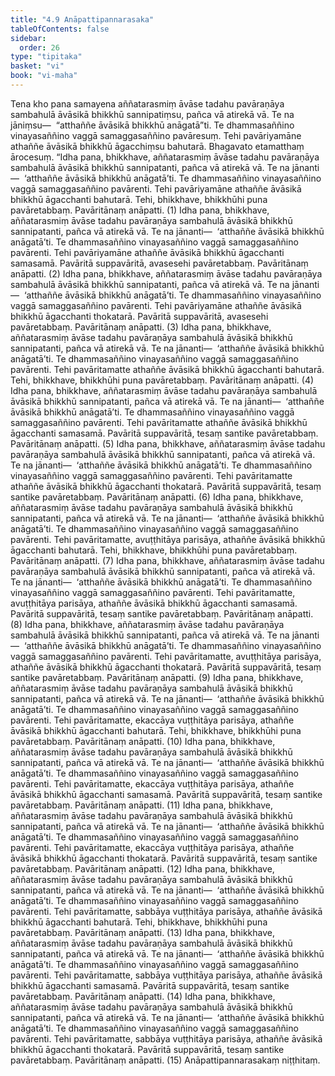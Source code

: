 ```yaml
---
title: "4.9 Anāpattipannarasaka"
tableOfContents: false
sidebar:
  order: 26
type: "tipitaka"
basket: "vi"
book: "vi-maha"
---
```



<DynamicBreadcrumb />

<Division number="222" book="vi-maha">

<Paragraph number="999" book="vi-maha">
Tena kho pana samayena aññatarasmiṃ āvāse tadahu pavāraṇāya sambahulā āvāsikā bhikkhū sannipatiṃsu, pañca vā atirekā vā. Te na jāniṃsu—  “atthaññe āvāsikā bhikkhū anāgatā”ti. Te dhammasaññino vinayasaññino vaggā samaggasaññino pavāresuṃ. Tehi pavāriyamāne athaññe āvāsikā bhikkhū āgacchiṃsu bahutarā. Bhagavato etamatthaṃ ārocesuṃ.
</Paragraph>

<Paragraph number="1000" book="vi-maha">
“Idha pana, bhikkhave, aññatarasmiṃ āvāse tadahu pavāraṇāya sambahulā āvāsikā bhikkhū sannipatanti, pañca vā atirekā vā. Te na jānanti—  ‘atthaññe āvāsikā bhikkhū anāgatā’ti. Te dhammasaññino vinayasaññino vaggā samaggasaññino pavārenti. Tehi pavāriyamāne athaññe āvāsikā bhikkhū āgacchanti bahutarā. Tehi, bhikkhave, bhikkhūhi puna pavāretabbaṃ. Pavāritānaṃ anāpatti. (1)
</Paragraph>

<Paragraph number="1001" book="vi-maha">
Idha pana, bhikkhave, aññatarasmiṃ āvāse tadahu pavāraṇāya sambahulā āvāsikā bhikkhū sannipatanti, pañca vā atirekā vā. Te na jānanti—  ‘atthaññe āvāsikā bhikkhū anāgatā’ti. Te dhammasaññino vinayasaññino vaggā samaggasaññino pavārenti. Tehi pavāriyamāne athaññe āvāsikā bhikkhū āgacchanti samasamā. Pavāritā suppavāritā, avasesehi pavāretabbaṃ. Pavāritānaṃ anāpatti. (2)
</Paragraph>

<Paragraph number="1002" book="vi-maha">
Idha pana, bhikkhave, aññatarasmiṃ āvāse tadahu pavāraṇāya sambahulā āvāsikā bhikkhū sannipatanti, pañca vā atirekā vā. Te na jānanti—  ‘atthaññe āvāsikā bhikkhū anāgatā’ti. Te dhammasaññino vinayasaññino vaggā samaggasaññino pavārenti. Tehi pavāriyamāne athaññe āvāsikā bhikkhū āgacchanti thokatarā. Pavāritā suppavāritā, avasesehi pavāretabbaṃ. Pavāritānaṃ anāpatti. (3)
</Paragraph>

<Paragraph number="1003" book="vi-maha">
Idha pana, bhikkhave, aññatarasmiṃ āvāse tadahu pavāraṇāya sambahulā āvāsikā bhikkhū sannipatanti, pañca vā atirekā vā. Te na jānanti—  ‘atthaññe āvāsikā bhikkhū anāgatā’ti. Te dhammasaññino vinayasaññino vaggā samaggasaññino pavārenti. Tehi pavāritamatte athaññe āvāsikā bhikkhū āgacchanti bahutarā. Tehi, bhikkhave, bhikkhūhi puna pavāretabbaṃ. Pavāritānaṃ anāpatti. (4)
</Paragraph>

<Paragraph number="1004" book="vi-maha">
Idha pana, bhikkhave, aññatarasmiṃ āvāse tadahu pavāraṇāya sambahulā āvāsikā bhikkhū sannipatanti, pañca vā atirekā vā. Te na jānanti—  ‘atthaññe āvāsikā bhikkhū anāgatā’ti. Te dhammasaññino vinayasaññino vaggā samaggasaññino pavārenti. Tehi pavāritamatte athaññe āvāsikā bhikkhū āgacchanti samasamā. Pavāritā suppavāritā, tesaṃ santike pavāretabbaṃ. Pavāritānaṃ anāpatti. (5)
</Paragraph>

<Paragraph number="1005" book="vi-maha">
Idha pana, bhikkhave, aññatarasmiṃ āvāse tadahu pavāraṇāya sambahulā āvāsikā bhikkhū sannipatanti, pañca vā atirekā vā. Te na jānanti—  ‘atthaññe āvāsikā bhikkhū anāgatā’ti. Te dhammasaññino vinayasaññino vaggā samaggasaññino pavārenti. Tehi pavāritamatte athaññe āvāsikā bhikkhū āgacchanti thokatarā. Pavāritā suppavāritā, tesaṃ santike pavāretabbaṃ. Pavāritānaṃ anāpatti. (6)
</Paragraph>

<Paragraph number="1006" book="vi-maha">
Idha pana, bhikkhave, aññatarasmiṃ āvāse tadahu pavāraṇāya sambahulā āvāsikā bhikkhū sannipatanti, pañca vā atirekā vā. Te na jānanti—  ‘atthaññe āvāsikā bhikkhū anāgatā’ti. Te dhammasaññino vinayasaññino vaggā samaggasaññino pavārenti. Tehi pavāritamatte, avuṭṭhitāya parisāya, athaññe āvāsikā bhikkhū āgacchanti bahutarā. Tehi, bhikkhave, bhikkhūhi puna pavāretabbaṃ. Pavāritānaṃ anāpatti. (7)
</Paragraph>

<Paragraph number="1007" book="vi-maha">
Idha pana, bhikkhave, aññatarasmiṃ āvāse tadahu pavāraṇāya sambahulā āvāsikā bhikkhū sannipatanti, pañca vā atirekā vā. Te na jānanti—  ‘atthaññe āvāsikā bhikkhū anāgatā’ti. Te dhammasaññino vinayasaññino vaggā samaggasaññino pavārenti. Tehi pavāritamatte, avuṭṭhitāya parisāya, athaññe āvāsikā bhikkhū āgacchanti samasamā. Pavāritā suppavāritā, tesaṃ santike pavāretabbaṃ. Pavāritānaṃ anāpatti. (8)
</Paragraph>

<Paragraph number="1008" book="vi-maha">
Idha pana, bhikkhave, aññatarasmiṃ āvāse tadahu pavāraṇāya sambahulā āvāsikā bhikkhū sannipatanti, pañca vā atirekā vā. Te na jānanti—  ‘atthaññe āvāsikā bhikkhū anāgatā’ti. Te dhammasaññino vinayasaññino vaggā samaggasaññino pavārenti. Tehi pavāritamatte, avuṭṭhitāya parisāya, athaññe āvāsikā bhikkhū āgacchanti thokatarā. Pavāritā suppavāritā, tesaṃ santike pavāretabbaṃ. Pavāritānaṃ anāpatti. (9)
</Paragraph>

<Paragraph number="1009" book="vi-maha">
Idha pana, bhikkhave, aññatarasmiṃ āvāse tadahu pavāraṇāya sambahulā āvāsikā bhikkhū sannipatanti, pañca vā atirekā vā. Te na jānanti—  ‘atthaññe āvāsikā bhikkhū anāgatā’ti. Te dhammasaññino vinayasaññino vaggā samaggasaññino pavārenti. Tehi pavāritamatte, ekaccāya vuṭṭhitāya parisāya, athaññe āvāsikā bhikkhū āgacchanti bahutarā. Tehi, bhikkhave, bhikkhūhi puna pavāretabbaṃ. Pavāritānaṃ anāpatti. (10)
</Paragraph>

<Paragraph number="1010" book="vi-maha">
Idha pana, bhikkhave, aññatarasmiṃ āvāse tadahu pavāraṇāya sambahulā āvāsikā bhikkhū sannipatanti, pañca vā atirekā vā. Te na jānanti—  ‘atthaññe āvāsikā bhikkhū anāgatā’ti. Te dhammasaññino vinayasaññino vaggā samaggasaññino pavārenti. Tehi pavāritamatte, ekaccāya vuṭṭhitāya parisāya, athaññe āvāsikā bhikkhū āgacchanti samasamā. Pavāritā suppavāritā, tesaṃ santike pavāretabbaṃ. Pavāritānaṃ anāpatti. (11)
</Paragraph>

<Paragraph number="1011" book="vi-maha">
Idha pana, bhikkhave, aññatarasmiṃ āvāse tadahu pavāraṇāya sambahulā āvāsikā bhikkhū sannipatanti, pañca vā atirekā vā. Te na jānanti—  ‘atthaññe āvāsikā bhikkhū anāgatā’ti. Te dhammasaññino vinayasaññino vaggā samaggasaññino pavārenti. Tehi pavāritamatte, ekaccāya vuṭṭhitāya parisāya, athaññe āvāsikā bhikkhū āgacchanti thokatarā. Pavāritā suppavāritā, tesaṃ santike pavāretabbaṃ. Pavāritānaṃ anāpatti. (12)
</Paragraph>

<Paragraph number="1012" book="vi-maha">
Idha pana, bhikkhave, aññatarasmiṃ āvāse tadahu pavāraṇāya sambahulā āvāsikā bhikkhū sannipatanti, pañca vā atirekā vā. Te na jānanti—  ‘atthaññe āvāsikā bhikkhū anāgatā’ti. Te dhammasaññino vinayasaññino vaggā samaggasaññino pavārenti. Tehi pavāritamatte, sabbāya vuṭṭhitāya parisāya, athaññe āvāsikā bhikkhū āgacchanti bahutarā. Tehi, bhikkhave, bhikkhūhi puna pavāretabbaṃ. Pavāritānaṃ anāpatti. (13)
</Paragraph>

<Paragraph number="1013" book="vi-maha">
Idha pana, bhikkhave, aññatarasmiṃ āvāse tadahu pavāraṇāya sambahulā āvāsikā bhikkhū sannipatanti, pañca vā atirekā vā. Te na jānanti—  ‘atthaññe āvāsikā bhikkhū anāgatā’ti. Te dhammasaññino vinayasaññino vaggā samaggasaññino pavārenti. Tehi pavāritamatte, sabbāya vuṭṭhitāya parisāya, athaññe āvāsikā bhikkhū āgacchanti samasamā. Pavāritā suppavāritā, tesaṃ santike pavāretabbaṃ. Pavāritānaṃ anāpatti. (14)
</Paragraph>

<Paragraph number="1014" book="vi-maha">
Idha pana, bhikkhave, aññatarasmiṃ āvāse tadahu pavāraṇāya sambahulā āvāsikā bhikkhū sannipatanti, pañca vā atirekā vā. Te na jānanti—  ‘atthaññe āvāsikā bhikkhū anāgatā’ti. Te dhammasaññino vinayasaññino vaggā samaggasaññino pavārenti. Tehi pavāritamatte, sabbāya vuṭṭhitāya parisāya, athaññe āvāsikā bhikkhū āgacchanti thokatarā. Pavāritā suppavāritā, tesaṃ santike pavāretabbaṃ. Pavāritānaṃ anāpatti. (15)

</Paragraph>
</Division>

<Paragraph number="1015" type="center" book="vi-maha">
Anāpattipannarasakaṃ niṭṭhitaṃ.
</Paragraph>